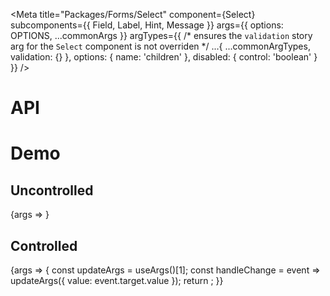 
<Meta
  title="Packages/Forms/Select"
  component={Select}
  subcomponents={{ Field, Label, Hint, Message }}
  args={{
    options: OPTIONS,
    ...commonArgs
  }}
  argTypes={{
    /* ensures the `validation` story arg for the `Select` component is not overriden */
    ...{ ...commonArgTypes, validation: {} },
    options: { name: 'children' },
    disabled: { control: 'boolean' }
  }}
/>

# API

<ArgsTable />

# Demo

## Uncontrolled

<Canvas>
  <Story name="Uncontrolled">{args => <SelectStory {...args} />}</Story>
</Canvas>

## Controlled

<Canvas>
  <Story name="Controlled" args={{ value: OPTIONS.length - 1 }}>
    {args => {
      const updateArgs = useArgs()[1];
      const handleChange = event => updateArgs({ value: event.target.value });
      return <SelectStory {...args} onChange={handleChange} />;
    }}
  </Story>
</Canvas>
